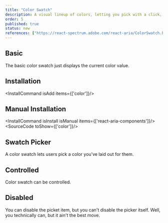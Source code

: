 ```yaml
---
title: "Color Swatch"
description: A visual lineup of colors, letting you pick with a click, just like choosing your next outfit from your wardrobe.
order: 5
published: true
status: new
references: ["https://react-spectrum.adobe.com/react-aria/ColorSwatch.html#props"]
---
```


## Basic
The basic color swatch just displays the current color value.
<How toUse="colors/color-swatch-demo" />

## Installation
<InstallCommand isAdd items={['color']}/>

## Manual Installation
<InstallCommand isInstall isManual items={['react-aria-components']}/>
<SourceCode toShow={['color']}/>

## Swatch Picker
A color swatch lets users pick a color you’ve laid out for them.
<How toUse="colors/color-swatch-picker-demo" />

## Controlled
Color swatch can be controlled.
<How toUse="colors/color-swatch-controlled-demo" />

## Disabled
You can disable the picket item, but you can't disable the picker itself. Well, you technically can, but it ain't the best move.
<How toUse="colors/color-swatch-picker-item-disabled-demo" />
